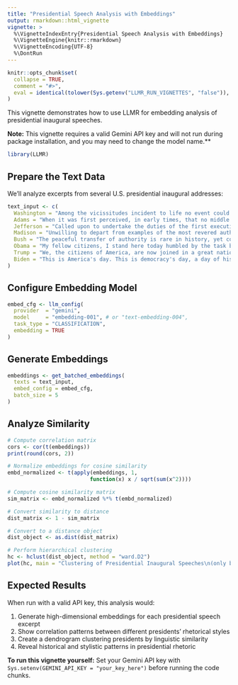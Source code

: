 ```yaml
---
title: "Presidential Speech Analysis with Embeddings"
output: rmarkdown::html_vignette
vignette: >
  %\VignetteIndexEntry{Presidential Speech Analysis with Embeddings}
  %\VignetteEngine{knitr::rmarkdown}
  %\VignetteEncoding{UTF-8}
  %\DontRun
---
```



```r
knitr::opts_chunk$set(
  collapse = TRUE,
  comment = "#>",
  eval = identical(tolower(Sys.getenv("LLMR_RUN_VIGNETTES", "false")), "true")
)
```

This vignette demonstrates how to use LLMR for embedding analysis of presidential inaugural speeches.

**Note:** This vignette requires a valid Gemini API key and will not run during package installation, and you may need to change the model name.**

```r
library(LLMR)
```

## Prepare the Text Data

We'll analyze excerpts from several U.S. presidential inaugural addresses:

```r
text_input <- c(
  Washington = "Among the vicissitudes incident to life no event could have filled me with greater anxieties than that of which the notification was transmitted by your order, and received on the 14th day of the present month. On the one hand, I was summoned by my Country, whose voice I can never hear but with veneration and love, from a retreat which I had chosen with the fondest predilection, and, in my flattering hopes, with an immutable decision, as the asylum of my declining years--a retreat which was rendered every day more necessary as well as more dear to me by the addition of habit to inclination, and of frequent interruptions in my health to the gradual waste committed on it by time. On the other hand, the magnitude and difficulty of the trust to which the voice of my country called me, being sufficient to awaken in the wisest and most experienced of her citizens a distrustful scrutiny into his qualifications, could not but overwhelm with despondence one who (inheriting inferior endowments from nature and unpracticed in the duties of civil administration) ought to be peculiarly conscious of his own deficiencies. In this conflict of emotions all I dare aver is that it has been my faithful study to collect my duty from a just appreciation of every circumstance by which it might be affected. All I dare hope is that if, in executing this task, I have been too much swayed by a grateful remembrance of former instances, or by an affectionate sensibility to this transcendent proof of the confidence of my fellow-citizens, and have thence too little consulted my incapacity as well as disinclination for the weighty and untried cares before me, my error will be palliated by the motives which mislead me, and its consequences be judged by my country with some share of the partiality in which they originated.",
  Adams = "When it was first perceived, in early times, that no middle course for America remained between unlimited submission to a foreign legislature and a total independence of its claims, men of reflection were less apprehensive of danger from the formidable power of fleets and armies they must determine to resist than from those contests and dissensions which would certainly arise concerning the forms of government to be instituted over the whole and over the parts of this extensive country. Relying, however, on the purity of their intentions, the justice of their cause, and the integrity and intelligence of the people, under an overruling Providence which had so signally protected this country from the first, the representatives of this nation, then consisting of little more than half its present number, not only broke to pieces the chains which were forging and the rod of iron that was lifted up, but frankly cut asunder the ties which had bound them, and launched into an ocean of uncertainty.",
  Jefferson = "Called upon to undertake the duties of the first executive office of our country, I avail myself of the presence of that portion of my fellow-citizens which is here assembled to express my grateful thanks for the favor with which they have been pleased to look toward me, to declare a sincere consciousness that the task is above my talents, and that I approach it with those anxious and awful presentiments which the greatness of the charge and the weakness of my powers so justly inspire. A rising nation, spread over a wide and fruitful land, traversing all the seas with the rich productions of their industry, engaged in commerce with nations who feel power and forget right, advancing rapidly to destinies beyond the reach of mortal eye -- when I contemplate these transcendent objects, and see the honor, the happiness, and the hopes of this beloved country committed to the issue and the auspices of this day, I shrink from the contemplation, and humble myself before the magnitude of the undertaking. Utterly, indeed, should I despair did not the presence of many whom I here see remind me that in the other high authorities provided by our Constitution I shall find resources of wisdom, of virtue, and of zeal on which to rely under all difficulties. To you, then, gentlemen, who are charged with the sovereign functions of legislation, and to those associated with you, I look with encouragement for that guidance and support which may enable us to steer with safety the vessel in which we are all embarked amidst the conflicting elements of a troubled world.",
  Madison = "Unwilling to depart from examples of the most revered authority, I avail myself of the occasion now presented to express the profound impression made on me by the call of my country to the station to the duties of which I am about to pledge myself by the most solemn of sanctions. So distinguished a mark of confidence, proceeding from the deliberate and tranquil suffrage of a free and virtuous nation, would under any circumstances have commanded my gratitude and devotion, as well as filled me with an awful sense of the trust to be assumed. Under the various circumstances which give peculiar solemnity to the existing period, I feel that both the honor and the responsibility allotted to me are inexpressibly enhanced.",
  Bush = "The peaceful transfer of authority is rare in history, yet common in our country. With a simple oath, we affirm old traditions and make new beginnings. As I begin, I thank President Clinton for his service to our Nation, and I thank Vice President Gore for a contest conducted with spirit and ended with grace. I am honored and humbled to stand here where so many of America's leaders have come before me, and so many will follow. We have a place, all of us, in a long story, a story we continue but whose end we will not see. It is a story of a new world that became a friend and liberator of the old, the story of a slaveholding society that became a servant of freedom, the story of a power that went into the world to protect but not possess, to defend but not to conquer.",
  Obama = "My fellow citizens, I stand here today humbled by the task before us, grateful for the trust you have bestowed, mindful of the sacrifices borne by our ancestors. I thank President Bush for his service to our Nation, as well as the generosity and cooperation he has shown throughout this transition. Forty-four Americans have now taken the Presidential oath. The words have been spoken during rising tides of prosperity and the still waters of peace. Yet every so often, the oath is taken amidst gathering clouds and raging storms. At these moments, America has carried on not simply because of the skill or vision of those in high office, but because we the people have remained faithful to the ideals of our forebears and true to our founding documents.",
  Trump = "We, the citizens of America, are now joined in a great national effort to rebuild our country and restore its promise for all of our people. Together, we will determine the course of America and the world for many, many years to come. We will face challenges, we will confront hardships, but we will get the job done. Every 4 years, we gather on these steps to carry out the orderly and peaceful transfer of power, and we are grateful to President Obama and First Lady Michelle Obama for their gracious aid throughout this transition. They have been magnificent. Thank you.",
  Biden = "This is America's day. This is democracy's day, a day of history and hope, of renewal and resolve. Through a crucible for the ages America has been tested anew, and America has risen to the challenge. Today we celebrate the triumph not of a candidate, but of a cause, the cause of democracy. The people—the will of the people has been heard, and the will of the people has been heeded. We've learned again that democracy is precious, democracy is fragile. And at this hour, my friends, democracy has prevailed."
)
```

## Configure Embedding Model

```r
embed_cfg <- llm_config(
  provider  = "gemini",
  model     = "embedding-001", # or "text-embedding-004",
  task_type = "CLASSIFICATION",
  embedding = TRUE
)
```

## Generate Embeddings

```r
embeddings <- get_batched_embeddings(
  texts = text_input,
  embed_config = embed_cfg,
  batch_size = 5 
)
```

## Analyze Similarity

```r
# Compute correlation matrix
cors <- cor(t(embeddings))
print(round(cors, 2))
```

```r
# Normalize embeddings for cosine similarity
embd_normalized <- t(apply(embeddings, 1, 
                          function(x) x / sqrt(sum(x^2))))

# Compute cosine similarity matrix
sim_matrix <- embd_normalized %*% t(embd_normalized)

# Convert similarity to distance
dist_matrix <- 1 - sim_matrix

# Convert to a distance object
dist_object <- as.dist(dist_matrix)

# Perform hierarchical clustering
hc <- hclust(dist_object, method = "ward.D2")
plot(hc, main = "Clustering of Presidential Inaugural Speeches\n(only beginning the paragraphs)")
```

## Expected Results

When run with a valid API key, this analysis would:

1. Generate high-dimensional embeddings for each presidential speech excerpt
2. Show correlation patterns between different presidents' rhetorical styles
3. Create a dendrogram clustering presidents by linguistic similarity
4. Reveal historical and stylistic patterns in presidential rhetoric

**To run this vignette yourself:** Set your Gemini API key with `Sys.setenv(GEMINI_API_KEY = "your_key_here")` before running the code chunks.
